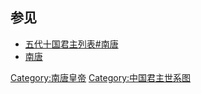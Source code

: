 {{unreferenced|time=2019-09-08T18:40:49+00:00}}
<center>
{{chart/start}}
{{chart | | | | LIT | LIT='''南唐烈祖'''<br>[[李昪|李昪]]<br>888-'''937-943年'''}}
{{chart | | | | |!| |}}
{{chart | | | | YUN | YUN='''南唐元宗'''<br>[[李璟_(南唐)|李璟]]<br>916-'''943-961年'''}}
{{chart | | | | |!| |}}
{{chart | | | | HAU | HAU='''南唐後主'''<br>[[李煜|李煜]]<br>937-'''961-975'''-978年}}
{{chart/end}}
</center>
==参见==
*[[五代十国君主列表#南唐|五代十国君主列表#南唐]] 
*[[南唐|南唐]] 
{{五代十国君主}} 
{{中国君主世系图}}

[[Category:南唐皇帝|Category:南唐皇帝]]
[[Category:中国君主世系图|Category:中国君主世系图]]